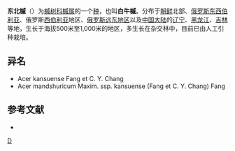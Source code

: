 {{Speciesbox
| genus = Acer
| species = mandshuricum
| authority = Acer mandshuricum
}}

'''东北槭'''（{{lang-xm|Acer mandshuricum}}）为[[槭树科|槭树科]][[槭属|槭属]]的一个[[种|种]]，也叫'''白牛槭'''。分布于[[朝鲜民主主义人民共和国|朝鲜]]北部、[[俄罗斯|俄罗斯]][[东西伯利亚|东西伯利亚]]、俄罗斯[[西伯利亚|西伯利亚]]地区、[[俄羅斯遠東地區|俄罗斯远东地区]]以及[[中国大陆|中国大陆]]的[[辽宁省|辽宁]]、[[黑龙江省|黑龙江]]、[[吉林省|吉林]]等地，生长于海拔500米至1,000米的地区，多生长在杂交林中，目前已由人工引种栽培。

== 异名 ==
* Acer kansuense Fang et C. Y. Chang
* Acer mandshuricum Maxim. ssp. kansuense (Fang et C. Y. Chang) Fang

== 参考文献 ==
<div class="references-small">
* {{cite web| url =http://www.bioinfo.cn/db05/KmzwSpecies.php?action=view&id=735| title =东北槭（原亚种）| work =《中国高等植物数据库全库》| publisher =中国科学院微生物研究所| author =昆明植物研究所| accessdate =2009-02-21| deadurl =yes| archiveurl =https://web.archive.org/web/20160305053842/http://www.bioinfo.cn/db05/KmzwSpecies.php?action=view&id=735| archivedate =2016-03-05}}
</div>
{{taxonbar}}
[[Category:枫属|D]]